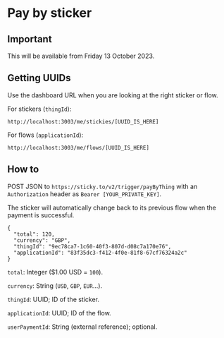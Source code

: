 # Pay by sticker

## Important

This will be available from Friday 13 October 2023.

## Getting UUIDs

Use the dashboard URL when you are looking at the right sticker or flow.

For stickers (`thingId`):

`http://localhost:3003/me/stickies/[UUID_IS_HERE]`

For flows (`applicationId`):

`http://localhost:3003/me/flows/[UUID_IS_HERE]`

## How to

POST JSON to `https://sticky.to/v2/trigger/payByThing` with an `Authorization` header as `Bearer [YOUR_PRIVATE_KEY]`.

The sticker will automatically change back to its previous flow when the payment is successful.

```
{
  "total": 120,
  "currency": "GBP",
  "thingId": "9ec78ca7-1c60-40f3-807d-d08c7a170e76",
  "applicationId": "83f35dc3-f412-4f0e-81f8-67cf76324a2c"
}
```

`total`: Integer ($1.00 USD = `100`).

`currency`: String (`USD`, `GBP`, `EUR`...).

`thingId`: UUID; ID of the sticker.

`applicationId`: UUID; ID of the flow.

`userPaymentId`: String (external reference); optional.

